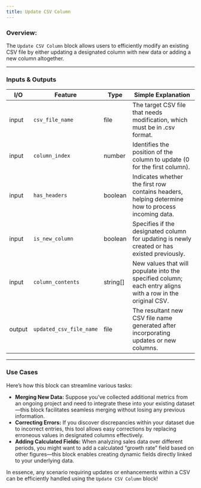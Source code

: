 ```yaml
---
title: Update CSV Column
---
```


### **Overview:**

The `Update CSV Column` block allows users to efficiently modify an existing CSV file by either updating a designated column with new data or adding a new column altogether.

---

### Inputs & Outputs

| I/O    | Feature                 | Type     | Simple Explanation                                                                                         |
| ------ | ----------------------- | -------- | ---------------------------------------------------------------------------------------------------------- |
| input  | `csv_file_name`         | file     | The target CSV file that needs modification, which must be in .csv format.                                 |
| input  | `column_index`          | number   | Identifies the position of the column to update (0 for the first column).                                  |
| input  | `has_headers`           | boolean  | Indicates whether the first row contains headers, helping determine how to process incoming data.          |
| input  | `is_new_column`         | boolean  | Specifies if the designated column for updating is newly created or has existed previously.                |
| input  | `column_contents`       | string[] | New values that will populate into the specified column; each entry aligns with a row in the original CSV. |
| output | `updated_csv_file_name` | file     | The resultant new CSV file name generated after incorporating updates or new columns.                      |

---

### Use Cases

Here’s how this block can streamline various tasks:

- **Merging New Data:** Suppose you’ve collected additional metrics from an ongoing project and need to integrate these into your existing dataset—this block facilitates seamless merging without losing any previous information.
- **Correcting Errors:** If you discover discrepancies within your dataset due to incorrect entries, this tool allows easy corrections by replacing erroneous values in designated columns effectively.
- **Adding Calculated Fields:** When analyzing sales data over different periods, you might want to add a calculated “growth rate” field based on other figures—this block enables creating dynamic fields directly linked to your underlying data.

In essence, any scenario requiring updates or enhancements within a CSV can be efficiently handled using the `Update CSV Column` block!
